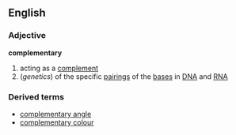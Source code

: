 ==English==
===Adjective===
'''complementary'''
# acting as a [[complement]]
#(''genetics'') of the specific [[pairing]]s of the [[base]]s in [[DNA]] and [[RNA]]

===Derived terms===
*[[complementary angle]]
*[[complementary colour]]